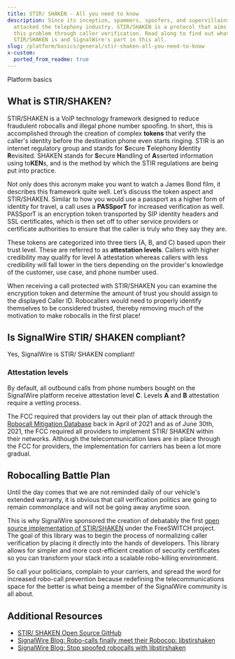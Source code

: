 ```yaml
---
title: STIR/ SHAKEN - All you need to know
description: Since its inception, spammers, spoofers, and supervillains have
  attacked the telephony industry. STIR/SHAKEN is a protocol that aims to solve
  this problem through caller verification. Read along to find out what
  STIR/SHAKEN is and SignalWire's part in this all.
slug: /platform/basics/general/stir-shaken-all-you-need-to-know
x-custom:
  ported_from_readme: true
---
```


<Subtitle>Platform basics</Subtitle>

## What is STIR/SHAKEN?

STIR/SHAKEN is a VoIP technology framework designed to reduce fraudulent robocalls and illegal phone number spoofing. 
In short, this is accomplished through the creation of complex **tokens** that verify the caller's identity before the destination phone even starts ringing. 
STIR is an internet regulatory group and stands for **S**ecure **T**elephony **I**dentity **R**evisited. 
SHAKEN stands for **S**ecure **H**andling of **A**sserted information using to**KEN**s, and is the method by which the STIR regulations are being put into practice. 

Not only does this acronym make you want to watch a James Bond film, it describes this framework quite well. 
Let’s discuss the token aspect and STIR/SHAKEN. 
Similar to how you would use a passport as a higher form of identity for travel, a call uses a **PASSporT** for increased verification as well. 
PASSporT is an encryption token transported by SIP identity headers and SSL certificates, which is then set off to other service providers or certificate authorities to ensure that the caller is truly who they say they are.

These tokens are categorized into three tiers (A, B, and C) based upon their trust level. 
These are referred to as **attestation levels**. 
Callers with higher credibility may qualify for level A attestation whereas callers with less credibility will fall lower in the tiers depending on the provider's knowledge of the customer, use case, and phone number used.

When receiving a call protected with STIR/SHAKEN you can examine the encryption token and determine the amount of trust you should assign to the displayed Caller ID. 
Robocallers would need to properly identify themselves to be considered trusted, thereby removing much of the motivation to make robocalls in the first place!

## Is SignalWire STIR/ SHAKEN compliant?

Yes, SignalWire is STIR/ SHAKEN compliant!

### Attestation levels

By default, all outbound calls from phone numbers bought on the SignalWire platform receive attestation level **C**.
Levels **A** and **B** attestation require a vetting process.

The FCC required that providers lay out their plan of attack through the [Robocall Mitigation Database](https://fccprod.servicenowservices.com/rmd?id=rmd_welcome) back in April of 2021 and as of June 30th, 2021, the FCC required all providers to implement STIR/ SHAKEN within their networks. 
Although the telecommunication laws are in place through the FCC for providers, the implementation for carriers has been a lot more gradual.

## Robocalling Battle Plan

Until the day comes that we are not reminded daily of our vehicle's extended warranty, it is obvious that call verification politics are going to remain commonplace and will not be going away anytime soon. 

This is why SignalWire sponsored the creation of debatably the first [open source implementation of STIR/SHAKEN](https://github.com/signalwire/libstirshaken) under the FreeSWITCH project. 
The goal of this library was to begin the process of normalizing caller verification by placing it directly into the hands of developers. 
This library allows for simpler and more cost-efficient creation of security certificates so you can transform your stack into a scalable robo-killing environment.

So call your politicians, complain to your carriers, and spread the word for increased robo-call prevention because redefining the telecommunications space for the better is what being a member of the SignalWire community is all about.

## Additional Resources

- [STIR/ SHAKEN Open Source GitHub](https://github.com/signalwire/libstirshaken)
- [SignalWire Blog: Robo-calls finally meet their Robocop: libstirshaken](https://signalwire.com/blogs/industry/robo-calls-meet-robocop-libstirshaken)
- [SignalWire Blog: Stop spoofed robocalls with libstirshaken](https://signalwire.com/blogs/product/verifying-caller-id-stir-shaken)
